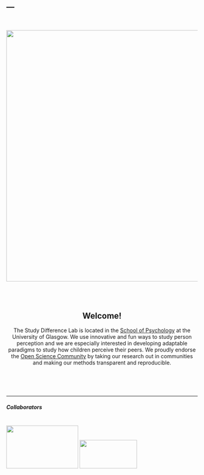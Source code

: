---
---
<br>
<center>

![](images/intro2.jpg){ width=175mm }

</center>

<br><br>

<center>

## Welcome!

The Study Difference Lab is located in the [School of Psychology](https://www.gla.ac.uk/schools/psychology/) at the University of Glasgow. We use innovative and fun ways to study person perception and we are especially interested in developing adaptable paradigms to study how children perceive their peers. We proudly endorse the [Open Science Community](https://cos.io) by taking our research out in communities and making our methods transparent and reproducible.

</center>

<br><br><br>

-----

##### Collaborators
<br>
[![](images/riverside.jpeg){ width=50mm height=30mm }](https://www.glasgowlife.org.uk/museums/venues/riverside-museum) [![](images/gsc.jpg){ width=40mm height=20mm }](https://www.glasgowsciencecentre.org) 
<br>
